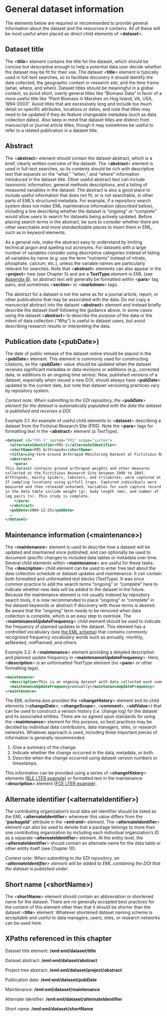 # General dataset information {#sec-chapter-3}

The elements below are required or recommended to provide general information about the dataset and the resources it contains. All of these will be most useful when placed as direct child elements of &lt;**dataset**>.


## Dataset title

The &lt;**title**> element contains the title for the dataset, which should be concise but descriptive enough to help a potential data user decide whether the dataset may be fit for their use. The dataset &lt;**title**> element is typically used in full-text searches, so to facilitate discovery it should identify the data collected, the geographic context or research site, and the time frame (what, where, and when). Dataset titles should be meaningful in a global context, so avoid short, overly general titles like “Biomass Data” in favor of a more useful title like “Plant Biomass in Marshes on Hog Island, VA, USA, 1994-2003”. Avoid titles that are excessively long and include too much detail on specific attributes, locations or dates, and note that titles may need to be updated if they do feature changeable metadata (such as data collection dates). Also keep in mind that dataset titles are distinct from manuscript or journal article titles, though it may sometimes be useful to refer to a related publication in a dataset title.


## Abstract

The &lt;**abstract**> element should contain the dataset abstract, which is a brief, clearly written overview of the dataset. The &lt;**abstract**> element is used in full-text searches, so its contents should be rich with descriptive text that expands on the “what,” “when,” and “where” information introduced in the dataset title. Other useful abstract text can include taxonomic information, general methods descriptions, and a listing of measured variables in the dataset. The abstract is also a good place to include useful information that does not fit, or is not searchable, in other parts of EML’s structured metadata. For example, if a repository search system does not index EML maintenance information (described below), including a line describing whether the dataset is “ongoing” or “complete” would allow users to search for datasets being actively updated. Before placing search terms in the abstract, be sure to consider whether there are other searchable and more standardizable places to insert them in EML, such as in keyword elements.

As a general rule, make the abstract easy to understand by limiting technical jargon and spelling out acronyms. For datasets with a large number of variables consider using descriptive categories instead of listing all variables by name (e.g. use the term “nutrients” instead of nitrate, phosphate, calcium, etc.), unless the variable names are particularly relevant for searches. Note that &lt;**abstract**> elements can also appear in the &lt;**project**> tree (see Chapter 5) and are a **TextType** element in EML (see [Appendix B](appendix-b-xml-schemas-and-eml.qmd)), so abstract text will generally be formatted within &lt;**para**> tag pairs, and sometimes &lt;**section**> or &lt;**markdown**> tags.

The abstract for a dataset is not the same as for a journal article, report, or other publications that may be associated with the data. Do not copy a manuscript abstract into the dataset &lt;**abstract**> element and instead briefly describe the dataset itself following the guidance above. In some cases using the dataset &lt;**abstract**> to describe the purpose of the data or the intent of data collection (“Why”) is useful to dataset users, but avoid describing research results or interpreting the data.


## Publication date (&lt;pubDate>)

The date of public release of the dataset online should be placed in the &lt;**pubDate**> element. This element is commonly used for constructing citations, so the &lt;**pubDate**> value should be updated when the dataset receives significant metadata or data revisions or additions (e.g., corrected data, or additions to an ongoing time series). New, published versions of a dataset, especially when issued a new DOI, should always have &lt;**pubDate**> updated to the current date, but note that dataset versioning practices vary by repository system.

*Context note: When submitting to the EDI repository, the &lt;**pubDate**> element for the dataset is automatically populated with the date the dataset is published and receives a DOI.*

Example 3.1: An example of useful child elements to &lt;**dataset**> describing a dataset from the Fictional Research Site (FRS). Note the &lt;**para**> tags for formatting text in the &lt;**abstract**> element (a TextType).


```xml
<dataset id="FRS-1" system="FRS" scope="system">
  <alternateIdentifier>FRS-1</alternateIdentifier>
  <shortName>FRS Arthropods</shortName>
  <title>Long-term Ground Arthropod Monitoring Dataset at Fictitious Research Site, USA from 1998 to 2003</title>
  <abstract>
    <para>
This dataset contains ground arthropod weights and other measures
collected at the Fictitious Research Site between 1998 to 2003.
Arthropods, mainly spiders, lobsters, and trilobites, were captured at
27 sampling locations using pitfall traps. Captured individuals were
measured and then released unharmed. Variables for each capture record
in the data table include weight (g), body length (mm), and number of
leg pairs (n). This study is complete.
    </para>
  </abstract>
  <pubDate>2004-12-25</pubDate>
  …
</dataset>
```



## Maintenance information (&lt;maintenance>)

The &lt;**maintenance**> element is used to describe how a dataset will be updated and maintained once published, and can optionally be used to document specific changes to included data tables or metadata over time. Several child elements within &lt;**maintenance**> are useful for these tasks. The &lt;**description**> child element can be used to enter free text about the data collection schedule or dataset updates and maintenance. It can contain both formatted and unformatted text blocks (TextType). It was once common practice to add the search terms “ongoing” or “complete” here to indicate whether new data will be added to the dataset in the future. Because the maintenance element is not usually indexed by repository search tools, it is now recommended to place “ongoing” or “complete” in the dataset keywords or abstract if discovery with those terms is desired. Be aware that the “ongoing” term needs to be removed when data collection is complete, which is an easy step to overlook. The &lt;**maintenanceUpdateFrequency**> child element should be used to indicate the frequency of planned updates to the dataset. This element has a controlled vocabulary (see [the EML schema](https://eml.ecoinformatics.org/schema/eml-dataset_xsd#MaintenanceType_maintenanceUpdateFrequency)) that contains commonly recognized frequency vocabulary words such as annually, monthly, asNeeded, notPlanned, and others.

Example 3.2: A &lt;**maintenance**> element providing a detailed description and planned update frequency in &lt;**maintenanceUpdateFrequency**>. Here, &lt;**description**> is an unformatted TextType element (no &lt;**para**> or other formatting tags).


```xml
<maintenance>
  <description>This is an ongoing dataset with data collected each summer field season (May-Sept). New observations will be appended to the dataset by the end of each calendar year.</description>
  <maintenanceUpdateFrequency>annually</maintenanceUpdateFrequency>
</maintenance>
```


The EML schema also provides the &lt;**changeHistory**> element and its child elements (&lt;**changeDate**>, &lt;**changeScope**>, &lt;**comment**>, &lt;**oldValue**>) that can be used to construct a version history (i.e. change log) for the dataset and its associated entities. There are no agreed upon standards for using the &lt;**maintenance**> element for this purpose, so best practices may be decided by individual data contributors, data managers, sites, or research networks. Whatever approach is used, including three important pieces of information is generally recommended. 



1. Give a summary of the change.
2. Indicate whether the change occurred in the data, metadata, or both.
3. Describe when the change occurred using dataset version numbers or timestamps.

This information can be provided using a series of &lt;**changeHistory**> elements ([BLE LTER example](https://portal.edirepository.org/nis/metadataviewer?packageid=knb-lter-ble.13.3)) or formatted text in the maintenance &lt;**description**> element ([FCE LTER example](https://portal.edirepository.org/nis/metadataviewer?packageid=knb-lter-fce.1069.15)).


## Alternate identifier (&lt;alternateIdentifier>)

The contributing organization’s local data set identifier should be listed as the EML &lt;**alternateIdentifier**> whenever this value differs from the “**packageId**” attribute in the &lt;**eml:eml**> element. The &lt;**alternateIdentifier**> element can also be used to denote that a package belongs to more than one contributing organization by including each individual organization’s ID as a separate &lt;**alternateIdentifier**> element. At the entity level, the &lt;**alternateIdentifier**> should contain an alternate name for the data table or other entity itself (see Chapter 10).

*Context note: When submitting to the EDI repository, an &lt;**alternateIdentifier**> element will be added to EML containing the DOI that the dataset is published under.*


## Short name (&lt;shortName>)

The &lt;**shortName**> element should contain an abbreviation or shortened name for the dataset. There are no generally accepted best practices for the content of this element other than that it should be shorter than the dataset &lt;**title**> element. Whatever shortened dataset naming scheme is acceptable and useful to data managers, users, sites, or research networks can be used here.


## XPaths referenced in this chapter

Dataset title element: **/eml:eml/dataset/title**

Dataset abstract: **/eml:eml/dataset/abstract**

Project tree abstract: **/eml:eml/dataset/project/abstract**

Publication date: **/eml:eml/dataset/pubDate**

Maintenance: **/eml:eml/dataset/maintenance**

Alternate identifier: **/eml:eml/dataset/alternateIdentifier**

Short name: **/eml:eml/dataset/shortName**


